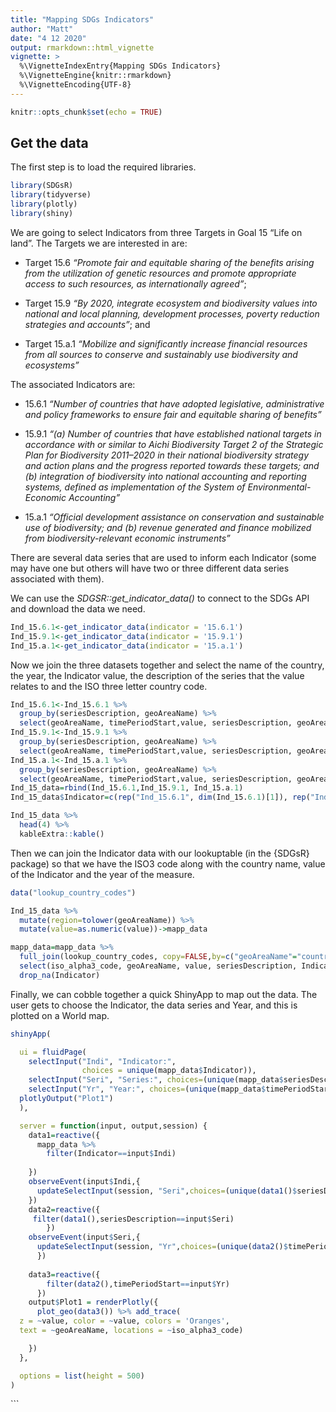 ```yaml
---
title: "Mapping SDGs Indicators"
author: "Matt"
date: "4 12 2020"
output: rmarkdown::html_vignette
vignette: >
  %\VignetteIndexEntry{Mapping SDGs Indicators}
  %\VignetteEngine{knitr::rmarkdown}
  %\VignetteEncoding{UTF-8}
---
```


```r
knitr::opts_chunk$set(echo = TRUE)

```

## Get the data

The first step is to load the required libraries. 

```r
library(SDGsR)
library(tidyverse)
library(plotly)
library(shiny)
```

We are going to select Indicators from three Targets in Goal 15 "Life on land". The Targets we are interested in are:

* Target 15.6 *"Promote fair and equitable sharing of the benefits arising from the utilization of genetic resources and promote appropriate access to such resources, as internationally agreed"*; 

* Target 15.9 *"By 2020, integrate ecosystem and biodiversity values into national and local planning, development processes, poverty reduction strategies and accounts"*; and 

* Target 15.a.1 *"Mobilize and significantly increase financial resources from all sources to conserve and sustainably use biodiversity and ecosystems"* 

The associated Indicators are:

* 15.6.1 *"Number of countries that have adopted legislative, administrative and policy frameworks to ensure fair and equitable sharing of benefits"*

* 15.9.1 *"(a) Number of countries that have established national targets in accordance with or similar to Aichi Biodiversity Target 2 of the Strategic Plan for Biodiversity 2011–2020 in their national biodiversity strategy and action plans and the progress reported towards these targets; and (b) integration of biodiversity into national accounting and reporting systems, defined as implementation of the System of Environmental-Economic Accounting"* 

* 15.a.1 *"Official development assistance on conservation and sustainable use of biodiversity; and (b) revenue generated and finance mobilized from biodiversity-relevant economic instruments"*

There are several data series that are used to inform each Indicator (some may have one but others will have two or three different data series associated with them).

We can use the *SDGSR::get_indicator_data()* to connect to the SDGs API and download the data we need. 

```r
Ind_15.6.1<-get_indicator_data(indicator = '15.6.1')
Ind_15.9.1<-get_indicator_data(indicator = '15.9.1')
Ind_15.a.1<-get_indicator_data(indicator = '15.a.1')

```


Now we join the three datasets together and select the name of the country, the year, the Indicator value, the description of the series that the value relates to and the ISO three letter country code.

```r
Ind_15.6.1<-Ind_15.6.1 %>% 
  group_by(seriesDescription, geoAreaName) %>% 
  select(geoAreaName, timePeriodStart,value, seriesDescription, geoAreaCode)
Ind_15.9.1<-Ind_15.9.1 %>% 
  group_by(seriesDescription, geoAreaName) %>% 
  select(geoAreaName, timePeriodStart,value, seriesDescription, geoAreaCode)
Ind_15.a.1<-Ind_15.a.1 %>% 
  group_by(seriesDescription, geoAreaName) %>% 
  select(geoAreaName, timePeriodStart,value, seriesDescription, geoAreaCode)
Ind_15_data=rbind(Ind_15.6.1,Ind_15.9.1, Ind_15.a.1)
Ind_15_data$Indicator=c(rep("Ind_15.6.1", dim(Ind_15.6.1)[1]), rep("Ind_15.9.1", dim(Ind_15.9.1)[1]), rep("Ind_15.a.1", dim(Ind_15.a.1)[1]))

Ind_15_data %>%
  head(4) %>% 
  kableExtra::kable()

```


Then we can join the Indicator data with our lookuptable (in the {SDGsR} package) so that we have the ISO3 code along with the country name, value of the Indicator and the year of the measure.


```r
data("lookup_country_codes")

Ind_15_data %>% 
  mutate(region=tolower(geoAreaName)) %>% 
  mutate(value=as.numeric(value))->mapp_data

mapp_data=mapp_data %>% 
  full_join(lookup_country_codes, copy=FALSE,by=c("geoAreaName"="country_or_area")) %>% 
  select(iso_alpha3_code, geoAreaName, value, seriesDescription, Indicator, timePeriodStart) %>% 
  drop_na(Indicator)

```


Finally, we can cobble together a quick ShinyApp to map out the data. The user gets to choose the Indicator, the data series and Year, and this is plotted on a World map.

```r

shinyApp(

  ui = fluidPage(
    selectInput("Indi", "Indicator:",
                choices = unique(mapp_data$Indicator)),
    selectInput("Seri", "Series:", choices=(unique(mapp_data$seriesDescription))),
    selectInput("Yr", "Year:", choices=(unique(mapp_data$timePeriodStart))),
  plotlyOutput("Plot1")
  ),

  server = function(input, output,session) {
    data1=reactive({
      mapp_data %>% 
        filter(Indicator==input$Indi) 
        
    })
    observeEvent(input$Indi,{
      updateSelectInput(session, "Seri",choices=(unique(data1()$seriesDescription)))
    })
    data2=reactive({
     filter(data1(),seriesDescription==input$Seri)
        })
    observeEvent(input$Seri,{
      updateSelectInput(session, "Yr",choices=(unique(data2()$timePeriodStart)))
      })
    
    data3=reactive({
        filter(data2(),timePeriodStart==input$Yr)
      })
    output$Plot1 = renderPlotly({
      plot_geo(data3()) %>% add_trace(
  z = ~value, color = ~value, colors = 'Oranges',
  text = ~geoAreaName, locations = ~iso_alpha3_code)

    })
  },

  options = list(height = 500)
)
```

```

